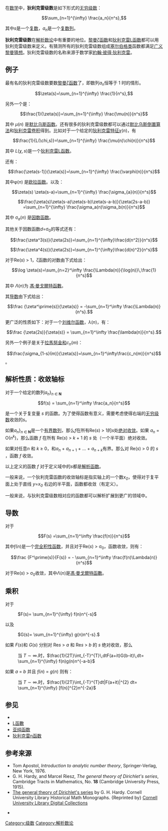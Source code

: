 在[[数学|数学]]中，'''狄利克雷级数'''是如下形式的[[无穷级数|无穷级数]]：
:<math>\sum_{n=1}^{\infty} \frac{a_n}{n^s},</math>

其中''s''是一个[[复数_(数学)|复数]]，''a''<sub>''n''</sub>是一个[[数列|复数列]]。

'''狄利克雷级数'''在[[解析数论|解析数论]]中有重要的地位。[[黎曼ζ函数|黎曼ζ函数]]和[[狄利克雷L函数|狄利克雷L函数]]都可以用狄利克雷级数来定义。有猜测所有的狄利克雷级数组成[[塞尔伯格类|塞尔伯格类]]函数都满足[[广义黎曼猜想|广义黎曼猜想]]。狄利克雷级数的名称来源于数学家[[約翰·彼得·狄利克雷|約翰·彼得·狄利克雷]]。

== 例子 ==

最有名的狄利克雷级数要数[[黎曼ζ函数|黎曼ζ函数]]了，即数列''a''<sub>''n''</sub>恒等于 1 时的情形。
:<math>\zeta(s)=\sum_{n=1}^{\infty} \frac{1}{n^s},</math>

另外一个是：
:<math>\frac{1}{\zeta(s)}=\sum_{n=1}^{\infty} \frac{\mu(n)}{n^s}</math>

其中 ''μ''(''n'') 是[[默比乌斯函数|默比乌斯函数]]。还有很多的狄利克雷级数都可以通过[[默比乌斯倒置算法|默比乌斯倒置算法]]和[[狄利克雷卷积|狄利克雷卷积]]得到。比如对于一个给定的[[狄利克雷特征|狄利克雷特征]]<math>\scriptstyle\chi(n)</math>，有
:<math>\frac{1}{L(\chi,s)}=\sum_{n=1}^{\infty} \frac{\mu(n)\chi(n)}{n^s}</math>

其中 <math>L(\chi,s)</math>是一个[[狄利克雷L函数|狄利克雷L函数]]。

还有：
:<math>\frac{\zeta(s-1)}{\zeta(s)}=\sum_{n=1}^{\infty} \frac{\varphi(n)}{n^s}</math> 

其中φ(''n'') 是[[欧拉函数|欧拉函数]]。以及：
:<math>\zeta(s) \zeta(s-a)=\sum_{n=1}^{\infty} \frac{\sigma_{a}(n)}{n^s}</math>
:<math>\frac{\zeta(s)\zeta(s-a)\zeta(s-b)\zeta(s-a-b)}{\zeta(2s-a-b)}
=\sum_{n=1}^{\infty} \frac{\sigma_a(n)\sigma_b(n)}{n^s}</math>

其中 σ<sub>''a''</sub>(''n'') 是[[因数函数|因数函数]]。

其他关于因数函数''d''=σ<sub>0</sub>的等式还有：

:<math> \frac{\zeta^3(s)}{\zeta(2s)}=\sum_{n=1}^{\infty}\frac{d(n^2)}{n^s}</math>

:<math> \frac{\zeta^4(s)}{\zeta(2s)}=\sum_{n=1}^{\infty}\frac{d(n)^2}{n^s}</math>

对于Re(''s'') > 1，ζ函数的对数由下式给出：
:<math>\log \zeta(s)=\sum_{n=2}^\infty \frac{\Lambda(n)}{\log(n)}\,\frac{1}{n^s}</math>

其中 <math>\scriptstyle \Lambda(n)</math>为 [[馮·曼戈爾特函數|馮·曼戈爾特函數]]。

其[[导数|导数]]由下式给出：
:<math>\frac {\zeta^\prime(s)}{\zeta(s)} = -\sum_{n=1}^\infty \frac{\Lambda(n)}{n^s}.</math>

更广泛的性质如下：对于一个[[刘维尔函数|刘维尔函数]]，<math>\scriptstyle\lambda(n)</math>，有：
:<math>\frac {\zeta(2s)}{\zeta(s)} = \sum_{n=1}^\infty \frac{\lambda(n)}{n^s}.</math>

另外一个例子是关于[[拉馬努金和|拉馬努金和]]<math>c_n(m)</math>：
:<math>\frac{\sigma_{1-s}(m)}{\zeta(s)}=\sum_{n=1}^\infty\frac{c_n(m)}{n^s}</math>。

== 解析性质：收敛轴标 ==
对于一个给定的数列''a''<sub>''n''</sub>}<sub>''n'' ∈ '''N'''</sub>
:<math> f(s) = \sum_{n=1}^\infty \frac{a_n}{n^s} </math>

是一个关于复变量 ''s'' 的函数。为了使得函数有意义，需要考虑使得右端的[[无穷级数|无穷级数]]收敛的''s''。

如果''a''<sub>''n''</sub>}<sub>''n'' ∈ '''N'''</sub>是一个[[有界数列|有界数列]]，那么''f''在所有Re(''s'') > 1的''s''处[[绝对收敛|绝对收敛]]。如果 ''a''<sub>''n''</sub> = O(''n''<sup>''k''</sup>)，那么函数 ''f'' 在所有 Re(''s'') > ''k'' + 1 的 ''s'' 处（一个半平面）绝对收敛。

如果对任意''n'' 和 ''k'' ≥ 0，和''a''<sub>''n''</sub> + ''a''<sub>''n'' + 1</sub> + ... + ''a''<sub>''n'' + ''k''</sub>有界。那么对 Re(''s'') > 0 的 ''s'' ，函数 ''f'' 收敛。

以上定义的函数 ''f'' 对于定义域中的''s''都是[[解析函数|解析函数]]。

一般来说，一个狄利克雷函数的收敛轴标是指实轴上的一个数''x<sub>0</sub>''，使得对于复平面上处于直线 ''y''=''x<sub>0</sub>'' 右边的半平面，函数都收敛（有定义）。

一般来说，与狄利克雷级数相对应的函数都可以解析扩展到更广的领域中。

== 导数 ==
对于
:<math>F(s) =\sum_{n=1}^\infty \frac{f(n)}{n^s}</math>

其中ƒ(''n'')是一个[[完全积性函数|完全积性函数]]，并且对于Re(''s'') > σ<sub>0</sub>，函数收敛，则有：
:<math>\frac {F^\prime(s)}{F(s)} = - \sum_{n=1}^\infty \frac{f(n)\Lambda(n)}{n^s}</math>

对于Re(''s'') > σ<sub>0</sub>收敛，其中<math>\scriptstyle\Lambda(n)</math>是[[馮·曼戈爾特函數|馮·曼戈爾特函數]]。

== 乘积 ==

对于
: <math> F(s)= \sum_{n=1}^{\infty} f(n)n^{-s} </math>

以及

: <math> G(s)= \sum_{n=1}^{\infty} g(n)n^{-s}. </math>

如果 ''F''(''s'')和 ''G''(''s'') 分别对 Re''s'' > ''a'' 和 Re''s'' > ''b'' 的 ''s'' 绝对收敛，那么
:当 <math>T \sim \infty. </math>时，<math> \frac{1}{2T}\int_{-T}^{T}\,dtF(a+it)G(b-it)\,dt= \sum_{n=1}^{\infty} f(n)g(n)n^{-a-b} </math>
如果 ''a'' = ''b'' 并且 ƒ(''n'') = ''g''(''n'') 则有：

: 当 <math>T \sim \infty. </math>时，<math> \frac{1}{2T}\int_{-T}^{T}dt|F(a+it)|^{2} dt= \sum_{n=1}^{\infty} [f(n)]^{2}n^{-2a} </math>

== 参见 ==
* {{Link-en|ζ函數正规化|Zeta function regularization}}
* [[L函數|L函數]]
* [[亚纯函数|亚纯函数]]
* [[狄利克雷η函数|狄利克雷η函数]]

== 参考来源 ==

* Tom Apostol, ''Introduction to analytic number theory'', Springer-Verlag, New York, 1976. 
* G. H. Hardy, and Marcel Riesz, ''The general theory of Dirichlet's series'', Cambridge Tracts in Mathematics, No. '''18''' (Cambridge University Press, 1915).
* [http://historical.library.cornell.edu/cgi-bin/cul.math/docviewer?did=01480002&seq=7 The general theory of Dirichlet's series ] {{Wayback|url=http://historical.library.cornell.edu/cgi-bin/cul.math/docviewer?did=01480002&seq=7 |date=20051228085942 }} by G. H. Hardy. Cornell University Library Historical Math Monographs. {Reprinted by} [http://www.amazon.com/general-theory-Dirichlet-s-G-Hardy/dp/1429704527/ Cornell University Library Digital Collections]

* {{planetmath reference|title=Dirichlet series|id=4764}}

{{Authority control}}
[[Category:级数|Category:级数]]
[[Category:解析数论|Category:解析数论]]